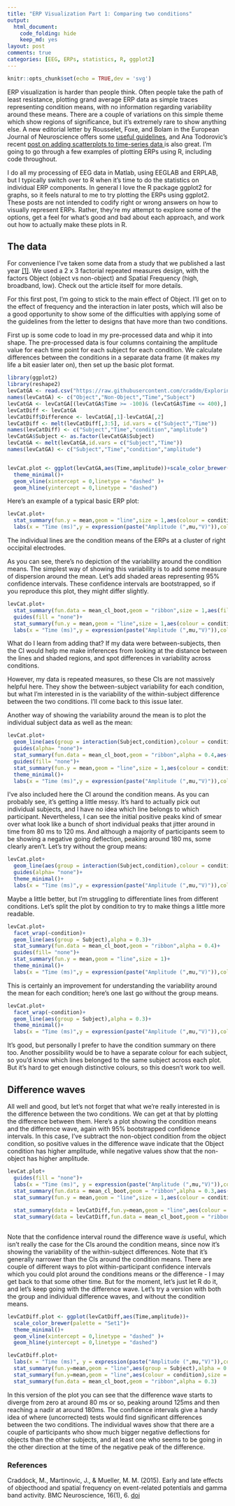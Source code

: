 ```yaml
---
title: "ERP Visualization Part 1: Comparing two conditions"
output: 
  html_document:
    code_folding: hide
    keep_md: yes
layout: post
comments: true
categories: [EEG, ERPs, statistics, R, ggplot2]
---
```


```r
knitr::opts_chunk$set(echo = TRUE,dev = 'svg')
```

ERP visualization is harder than people think. Often people take the path of least resistance, plotting grand average ERP data as simple traces representing condition means, with no information regarding variability around these means. There are a couple of variations on this simple theme which show regions of significance, but it's extremely rare to show anything else. A new editorial letter by Rousselet, Foxe, and Bolam in the European Journal of Neuroscience offers some <a href ="http://http://onlinelibrary.wiley.com/doi/10.1111/ejn.13400/epdf">useful guidelines</a>, and Ana Todorovic's recent <a href="http://neuroanatody.com/2016/09/scatterplotting-time-series/">post on adding scatterplots to time-series data </a>is also great. 
I'm going to go through a few examples of plotting ERPs using R, including code throughout.


I do all my processing of EEG data in Matlab, using EEGLAB and ERPLAB, but I typically switch over to R when it's time to do the statistics on individual ERP components. In general I love the R package ggplot2 for graphs, so it feels natural to me to try plotting the ERPs using ggplot2. These posts are not intended to codify right or wrong answers on how to visually represent ERPs. Rather, they're my attempt to explore some of the options, get a feel for what's good and bad about each approach, and work out how to actually make these plots in R.

## The data

For convenience I've taken some data from a study that we published a last year <a href="#craddock">[1]</a>. We used a 2 x 3 factorial repeated measures design, with the factors Object (object vs non-object) and Spatial Frequency (high, broadband, low). Check out the article itself for more details. 

For this first post, I'm going to stick to the main effect of Object. I'll get on to the effect of frequency and the interaction in later posts, which will also be a good opportunity to show some of the difficulties with applying some of the guidelines from the letter to designs that have more than two conditions.

First up is some code to load in my pre-processed data and whip it into shape. The pre-processed data is four columns containing the amplitude value for each time point for each subject for each condition. We calculate differences between the conditions in a separate data frame (it makes my life a bit easier later on), then set up the basic plot format.

```r
library(ggplot2)
library(reshape2)
levCatGA <- read.csv("https://raw.githubusercontent.com/craddm/ExploringERPs/master/levCatObjNon.csv",header = FALSE)
names(levCatGA) <- c("Object","Non-Object","Time","Subject")
levCatGA <- levCatGA[(levCatGA$Time >= -100)& (levCatGA$Time <= 400),]
levCatDiff <- levCatGA
levCatDiff$Difference <- levCatGA[,1]-levCatGA[,2]
levCatDiff <- melt(levCatDiff[,3:5], id.vars = c("Subject","Time"))
names(levCatDiff) <- c("Subject","Time","condition","amplitude")
levCatGA$Subject <- as.factor(levCatGA$Subject)
levCatGA <- melt(levCatGA,id.vars = c("Subject","Time"))
names(levCatGA) <- c("Subject","Time","condition","amplitude")


levCat.plot <- ggplot(levCatGA,aes(Time,amplitude))+scale_color_brewer(palette = "Set1")+
  theme_minimal()+
  geom_vline(xintercept = 0,linetype = "dashed" )+
  geom_hline(yintercept = 0,linetype = "dashed")

```

Here's an example of a typical basic ERP plot:

```r
levCat.plot+
  stat_summary(fun.y = mean,geom = "line",size = 1,aes(colour = condition))+
  labs(x = "Time (ms)",y = expression(paste("Amplitude (",mu,"V)")),colour = "")
```

The individual lines are the condition means of the ERPs at a cluster of right occipital electrodes.

As you can see, there's no depiction of the variability around the condition means. The simplest way of showing this variability is to add some measure of dispersion around the mean. Let's add shaded areas representing 95% confidence intervals. These confidence intervals are bootstrapped, so if you reproduce this plot, they might differ slightly.

```r
levCat.plot+
  stat_summary(fun.data = mean_cl_boot,geom = "ribbon",size = 1,aes(fill = condition),alpha = 0.3)+
  guides(fill = "none")+
  stat_summary(fun.y = mean,geom = "line",size = 1,aes(colour = condition))+
  labs(x = "Time (ms)",y = expression(paste("Amplitude (",mu,"V)")),colour = "")
```

What do I learn from adding that? If my data were between-subjects, then the CI would help me make inferences from looking at the distance between the lines and shaded regions, and spot differences in variability across conditions.

However, my data is repeated measures, so these CIs are not massively helpful here. They show the between-subject variability for each condition, but what I'm interested in is the variability of the within-subject difference between the two conditions. I'll come back to this issue later.

Another way of showing the variability around the mean is to plot the individual subject data as well as the mean:

```r
levCat.plot+
  geom_line(aes(group = interaction(Subject,condition),colour = condition,alpha = 0.2))+
  guides(alpha= "none")+
  stat_summary(fun.data = mean_cl_boot,geom = "ribbon",alpha = 0.4,aes(fill = condition))+
  guides(fill= "none")+
  stat_summary(fun.y = mean,geom = "line",size = 1,aes(colour = condition))+
  theme_minimal()+
  labs(x = "Time (ms)",y = expression(paste("Amplitude (",mu,"V)")),colour = "")
```

I've also included here the CI around the condition means. As you can probably see, it's getting a little messy. It's hard to actually pick out individual subjects, and I have no idea which line belongs to which participant. Nevertheless, I can see the initial positive peaks kind of smear over what look like a bunch of short individual peaks that jitter around in time from 80 ms to 120 ms. And although a majority of participants seem to be showing a negative going deflection, peaking around 180 ms, some clearly aren't. Let's try without the group means:

```r
levCat.plot+
  geom_line(aes(group = interaction(Subject,condition),colour = condition,alpha = 0.2))+
  guides(alpha= "none")+
  theme_minimal()+
  labs(x = "Time (ms)",y = expression(paste("Amplitude (",mu,"V)")),colour = "")
```

Maybe a little better, but I'm struggling to differentiate lines from different conditions. Let's split the plot by condition to try to make things a little more readable.

```r
levCat.plot+
  facet_wrap(~condition)+
  geom_line(aes(group = Subject),alpha = 0.3)+
  stat_summary(fun.data = mean_cl_boot,geom = "ribbon",alpha = 0.4)+
  guides(fill= "none")+
  stat_summary(fun.y = mean,geom = "line",size = 1)+
  theme_minimal()+
  labs(x = "Time (ms)",y = expression(paste("Amplitude (",mu,"V)")),colour = "")
```

This is certainly an improvement for understanding the variability around the mean for each condition; here's one last go without the group means.

```r
levCat.plot+
  facet_wrap(~condition)+
  geom_line(aes(group = Subject),alpha = 0.3)+
  theme_minimal()+
  labs(x = "Time (ms)",y = expression(paste("Amplitude (",mu,"V)")),colour = "")
```

It's good, but personally I prefer to have the condition summary on there too. Another possibility would be to have a separate colour for each subject, so you'd know which lines belonged to the same subject across each plot. But it's hard to get enough distinctive colours, so this doesn't work too well.

## Difference waves

All well and good, but let's not forget that what we're really interested in is the difference between the two conditions. We can get at that by plotting the difference between them. Here's a plot showing the condition means and the difference wave, again with 95% bootstrapped confidence intervals. In this case, I've subtract the non-object condition from the object condition, so positive values in the difference wave indicate that the Object condition has higher amplitude, while negative values show that the non-object has higher amplitude.

```r
levCat.plot+
  guides(fill = "none")+
  labs(x = "Time (ms)", y = expression(paste("Amplitude (",mu,"V)")),colour = "")+
  stat_summary(fun.data = mean_cl_boot,geom = "ribbon",alpha = 0.3,aes(fill = condition))+
  stat_summary(fun.y = mean,geom = "line",size = 1,aes(colour = condition))+
  
  stat_summary(data = levCatDiff,fun.y=mean,geom = "line",aes(colour = condition))+
  stat_summary(data = levCatDiff,fun.data = mean_cl_boot,geom = "ribbon",alpha = 0.3,aes(fill = condition))
  
```

Note that the confidence interval round the difference wave *is* useful, which isn't really the case for the CIs around the condition means, since now it's showing the variability of the within-subject differences. Note that it's generally narrower than the CIs around the condition means. 
There are couple of different ways to plot within-participant confidence intervals which you could plot around the conditions means or the difference - I may get back to that some other time. But for the moment, let's just let R do it, and let's keep going with the difference wave. Let's try a version with both the group and individual difference waves, and without the condition means.

```r
levCatDiff.plot <- ggplot(levCatDiff,aes(Time,amplitude))+
  scale_color_brewer(palette = "Set1")+
  theme_minimal()+
  geom_vline(xintercept = 0,linetype = "dashed" )+
  geom_hline(yintercept = 0,linetype = "dashed")

levCatDiff.plot+
  labs(x = "Time (ms)", y = expression(paste("Amplitude (",mu,"V)")),colour = "")+
  stat_summary(fun.y=mean,geom = "line",aes(group = Subject),alpha = 0.3)+
  stat_summary(fun.y=mean,geom = "line",aes(colour = condition),size = 1)+
  stat_summary(fun.data = mean_cl_boot,geom = "ribbon",alpha = 0.3)
```

In this version of the plot you can see that the difference wave starts to diverge from zero at around 80 ms or so, peaking around 125ms and then reaching a nadir at around 180ms. The confidence intervals give a handy idea of where (uncorrected) tests would find significant differences between the two conditions. The individual waves show that there are a couple of participants who show much bigger negative deflections for objects than the other subjects, and at least one who seems to be going in the other direction at the time of the negative peak of the difference.

### References
<div id="craddock">
<p>Craddock, M., Martinovic, J., & Mueller, M. M. (2015). Early and late effects of objecthood and spatial frequency on event-related potentials and gamma band activity. BMC Neuroscience, 16(1), 6. <a href ="http://doi.org/10.1186/s12868-015-0144-8">doi</a></p>
</div>